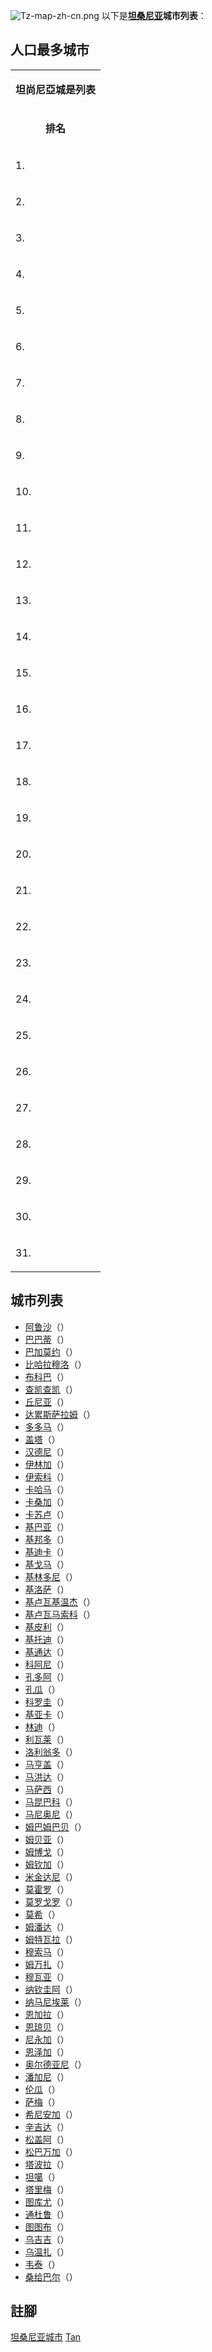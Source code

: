 [[File:Tz-map-zh-cn.png|right]]
以下是'''[[坦桑尼亚|坦桑尼亚]]城市列表'''：
==人口最多城市==
{| class="wikitable"	
|-----
|colspan="7" align="center" bgcolor="#FFA500" | '''坦尚尼亞城是列表'''
|-----
|rowspan="2" align="center" bgcolor="#98FB98" | '''排名''' || rowspan="2" align="center" bgcolor="#98FB98" | '''城市''' || colspan="4" align="center" bgcolor="#98FB98" | '''人口/統計年度''' || rowspan="2" align="center" bgcolor="#98FB98" | '''地區'''
|-----
|align="center" bgcolor="#98FB98" | ''' 1978''' || align="center" bgcolor="#98FB98" | ''' 1988''' || align="center" bgcolor="#98FB98" | ''' 2002'''<ref>{{Cite web |url=http://www.tanzania.go.tz/census/census/index.html |title=General Report, 2002 Population and Housing Census |accessdate=2004-06-04 |archive-date=2004-06-04 |archive-url=https://web.archive.org/web/20040604070928/http://www.tanzania.go.tz/census/census/index.html |dead-url=yes }}</ref> || align="center" bgcolor="#98FB98" | ''' 2012'''<ref>{{Cite web |url=http://www.nbs.go.tz/sensa/PDF/Census%20General%20Report%20-%2029%20March%202013_Combined_Final%20for%20Printing.pdf |title=Population Distribution by Administrative Units, United Republic of Tanzania, 2013 |accessdate=2017-07-29 |archive-date=2013-05-02 |archive-url=https://web.archive.org/web/20130502230453/http://www.nbs.go.tz/sensa/PDF/Census%20General%20Report%20-%2029%20March%202013_Combined_Final%20for%20Printing.pdf |dead-url=yes }}</ref>
|-----
|align=left | 1. || [[三蘭港|三蘭港]] || align=right | 769,445 || align=right | 1,205,443 || align=right | 2,497,940 || align=right | 4,364,541<ref group=N>For purposes of this table, the city of Dar es Salaam is coextensive with the Dar es Salaam region.</ref>  || align=right | [[三蘭港|三蘭港]]
|-----
|align=left | 2. || [[姆万扎|姆万扎]] || align=right | 110,553 || align=right | 172,287 || align=right | 476,646 || align=right | 706,543<ref group=N>For purposes of this table, Mwanza is composed of the Nyamagana and Ilemela municipal councils.</ref> || align=right | [[姆萬扎區|姆萬扎區]]
|-----
|align=left | 3. || [[阿鲁沙|阿鲁沙]] || align=right | 55,223 || align=right | 102,544 || align=right | 282,712 || align=right | 416,442<ref group=N>Based on the population of the Arusha City Council.</ref> || align=right | [[阿鲁沙区|阿鲁沙区]]
|-----
|align=left | 4. || [[多多马|多多马]] || align=right | 45,807 || align=right | 83,205 || align=right | 324,347 || align=right | 410,956<ref group=N>Based on the population of the Dodoma Municipal Council.</ref> || align=right | [[多多馬區|多多馬區]]
|-----
|align=left | 5. || [[姆貝亞|姆貝亞]] || align=right | 76,601 || align=right | 130,798 || align=right | 266,422 || align=right | 385,279<ref group=N>Based on the population of the Mbeya City Council.</ref> || align=right | [[姆貝亞區|姆貝亞區]]
|-----
|align=left | 6. || [[莫罗戈罗|莫罗戈罗]] || align=right | 60,782 || align=right | 117,760 || align=right | 228,863 || align=right | 315,866<ref group=N>Based on the population of the Morogoro Municipal Council.</ref> || align=right | [[莫罗戈罗区|莫罗戈罗区]]
|-----
|align=left | 7. || [[坦噶|坦噶]] || align=right | 103,399 || align=right | 137,364 || align=right | 243,580 || align=right | 273,332<ref group=N>Based on the population of the Tanga City Council.</ref> || align=right | [[坦噶区|坦噶区]]
|-----
|align=left | 8. || {{tsl|en|Kahama, Tanzania|卡哈馬}} || align=right | ---- || align=right | ---- || align=right | ---- || align=right | 242,208<ref group=N>Based on the population of the Kahama Town Council.</ref> || align=right | [[欣延加區|欣延加區]]
|-----
|align=left | 9. || [[塔波拉|塔波拉]] || align=right | 67,388 || align=right | 92,779 || align=right | 135,243 || align=right | 226,999<ref group=N>Based on the population of the Taboura Municipal Council.</ref> || alignright | [[塔波拉區|塔波拉區]]
|-----
|align=left | 10. || [[桑给巴尔市|桑给巴尔市]] || align=right | 110,531 || align=right | 157,634 || align=right | 206,292 || align=right | 223,033<ref group=N>For purposes of this table, Zanzibare City is coextensive with the Zanzibar Urban District (Mjini District).</ref> || align=right | {{tsl|en|Zanzibar West||Zanzibar West}}
|-----
|align=left | 11. || [[基戈馬|基戈馬]] || align=right | 50,075 || align=right | 74,224 || align=right | 144,852 || align=right | 215,458<ref group=N>Based on the population of the Kigoma-Ujiji Municipal Council.</ref> || align=right | [[基戈馬區|基戈馬區]]
|-----
|align=left | 12. || [[松巴萬加|松巴萬加]] || align=right | 28,586 || align=right | 47,878 || align=right | 80,284 || align=right | 209,793<ref group=N>Based on the population of the Sumbawanga Municipal Council.</ref> || align=right | [[魯夸區|魯夸區]]
|-----
|align=left | 13. || {{tsl|en|Kasulu|卡蘇盧}} || align=right | ---- || align=right | ---- || align=right | ---- || align=right | 208,244<ref group=N>Based on the population of the Kasulu Town Council.</ref> || align=right | [[基戈馬區|基戈馬區]]
|-----
|align=left | 14. || [[松蓋阿|松蓋阿]] || align=right | 17,955 || align=right | 52,985 || align=right | 108,771 || align=right | 203,309<ref group=N>Based on the population of the Songea Municipal Council.</ref> || align=right | [[魯伍馬區|魯伍馬區]]
|-----
|align=left | 15. || [[莫希|莫希]] || align=right | 52,046 || align=right | 96,838 || align=right | 144,336 || align=right | 184,292<ref group=N>Based on the population of the Moshi Municipal Council.</ref> || align=right | [[乞力馬扎羅區|乞力馬扎羅區]]
|-----
|align=left | 16. || [[穆索馬|穆索馬]] || align=right | 31,051 || align=right | 63,652 || align=right | 108,242 || align=right | 178,356<ref group=N>Based on the population of the Musoma Municipal Council.</ref> || align=right | [[馬拉區|馬拉區]]
|-----
|align=left | 17. || [[欣延加|欣延加]] || align=right | 20,439 || align=right | 46,802 || align=right | 135,166 || align=right | 161,391<ref group=N>Based on the population of the Shinyanga Municipal Council.</ref> || align=right | [[欣延加區|欣延加區]]
|-----
|align=left | 18. || [[伊林加|伊林加]] || align=right | 57,164 || align=right | 84,860 || align=right | 106,668 || align=right | 151,345<ref group=N>Based on the population of the Iringa Municipal Council.</ref> || align=right | [[伊林加區|伊林加區]]
|-----
|align=left | 19. || {{tsl|en|Singida Urban|辛吉達}} || align=right | 29,258 || align=right | 39,598 || align=right | 115,354 || align=right | 150,379<ref group=N>Based on the population of the Singida Municipal Council.</ref> || align=right | [[辛吉達區|辛吉達區]]
|-----
|align=left | 20. || {{tsl|en|Njombe||Njombe}} || align=right | k.A. || align=right | 25,213 || align=right | 42,332 || align=right | 130,223<ref group=N>Based on the population of the Njombe Town Council.</ref> || align=right | {{tsl|en|Njombe Region||Njombe}}
|-----
|align=left | 21. || [[布科巴|布科巴]] || align=right | 21,547 || align=right | 28,702 || align=right | 61,652 || align=right | 128,796<ref group=N>Based on the population of the Bukoba Municipal Council.</ref> || align=right | [[卡蓋拉區|卡蓋拉區]]
|-----
|align=left | 22. || [[基巴哈|基巴哈]] || align=right | ---- || align=right | ---- || align=right | ---- || align=right | 128,488<ref group=N>Based on the population of the Kibaha Town Council.</ref> || align=right | [[濱海區|濱海區]]
|-----
|align=left | 23. || [[姆特瓦拉|姆特瓦拉]] || align=right | 48,491 || align=right | 66,452 || align=right | 92,602 || align=right | 108,299<ref group=N>Based on the population of the Mtwara Municipal Council.</ref> || align=right | [[姆特瓦拉區|姆特瓦拉區]]
|-----
|align=left | 24. || {{tsl|en|Mpanda|姆潘達}} || align=right | 13,450 || align=right | 41,014 || align=right | 45,977 || align=right | 102,900<ref group=N>Based on the population of the Mpanda Town Council.</ref> || align=right | {{tsl|en|Katavi Region||Katavi}}
|-----
|align=left | 25. || {{tsl|en|Tunduma||Tunduma}} || align=right | ---- || align=right | ---- || align=right | 34,461 || align=right | 97,562<ref group=N>Based on the population of the Tunduma Town Council.</ref> || align=right | [[姆貝亞區|姆貝亞區]]
|-----
|align=left | 26. || {{tsl|en|Makambako||Makambako}} || align=right | k.A. || align=right | k.A. || align=right | 51,049 || align=right | 93,827<ref group=N>Based on the population of the Makambako Town Council.</ref> || align=right | {{tsl|en|Njombe Region||Njombe}}
|-----
|align=left | 27. || [[巴巴蒂|巴巴蒂]] || align=right | ---- || align=right | ---- || align=right | ---- || align=right | 93,108<ref group=N>Based on the population of the Babati Town Council.</ref> || align=right | [[曼亞拉區|曼亞拉區]]
|-----
|align=left | 28. || {{tsl|en|Handeni|漢德尼}} || align=right | ---- || align=right | ---- || align=right | ---- || align=right | 79,056<ref group=N>Based on the population of the Handeni Town Council.</ref> || align=right | [[坦噶区|坦噶区]]
|-----
|align=left | 29. || [[林迪_(坦尚利亞小鎮)|林迪 (坦尚利亞小鎮)]] || align=right | 27,312 || align=right | 41,587 || align=right | 41,549 || align=right | 78,841<ref group=N>Based on the population of the Lindi Municipal Council.</ref> || align=right | [[林迪區|林迪區]]
|-----
|align=left | 30. || [[科羅圭|科羅圭]] || align=right | ---- || align=right | ---- || align=right | ---- || align=right | 68,308<ref group=N>Based on the population of the Korogwe Town Council.</ref> || align=right | [[坦噶区|坦噶区]]
|-----
|align=left | 31. || {{tsl|en|Mahinga||Mahinga}} || align=right | ---- || align=right | ---- || align=right | ---- || align=right | 51,902<ref group=N>Based on the population of the Mafinga Town Council.</ref> || align=right | [[伊林加區|伊林加區]]
|}

== 城市列表 ==
* [[阿鲁沙|阿鲁沙]]（{{lang|sw|Arusha}}）
* [[巴巴蒂|巴巴蒂]]（{{lang|sw|Babati}}）
* [[巴加莫约|巴加莫约]]（{{lang|sw|Bagamoyo}}）
* [[比哈拉穆洛|比哈拉穆洛]]（{{lang|sw|Biharamulo}}）
* [[布科巴|布科巴]]（{{lang|sw|Bukoba}}）
* [[查凯查凯|查凯查凯]]（{{lang|sw|Chake Chake}}）
* [[丘尼亚|丘尼亚]]（{{lang|sw|Chunya}}）
* [[达累斯萨拉姆|达累斯萨拉姆]]（{{lang|sw|Dar es Salam}}）
* [[多多马|多多马]]（{{lang|sw|Dodoma}}）
* [[盖塔|盖塔]]（{{lang|sw|Geita}}）
* [[汉德尼|汉德尼]]（{{lang|sw|Handeni}}）
* [[伊林加|伊林加]]（{{lang|sw|Iringa}}）
* [[伊索科|伊索科]]（{{lang|sw|Isoko}}）
* [[卡哈马|卡哈马]]（{{lang|sw|Kahama}}）
* [[卡桑加|卡桑加]]（{{lang|sw|Kasanga}}）
* [[卡苏卢|卡苏卢]]（{{lang|sw|Kasulu}}）
* [[基巴亚|基巴亚]]（{{lang|sw|Kibaya}}）
* [[基邦多|基邦多]]（{{lang|sw|Kibondo}}）
* [[基迪卡|基迪卡]]（{{lang|sw|Kidika}}）
* [[基戈马|基戈马]]（{{lang|sw|Kigoma}}）
* [[基林多尼|基林多尼]]（{{lang|sw|Kilindoni}}）
* [[基洛萨|基洛萨]]（{{lang|sw|Kilosa}}）
* [[基卢瓦基温杰|基卢瓦基温杰]]（{{lang|sw|Kilwa Kivinje}}）
* [[基卢瓦马索科|基卢瓦马索科]]（{{lang|sw|Kilwa Masoko}}）
* [[基皮利|基皮利]]（{{lang|sw|Kipili}}）
* [[基托迪|基托迪]]（{{lang|sw|Kitodi}}）
* [[基通达|基通达]]（{{lang|sw|Kitunda}}）
* [[科阿尼|科阿尼]]（{{lang|sw|Koani}}）
* [[孔多阿|孔多阿]]（{{lang|sw|Kondoa}}）
* [[孔瓜|孔瓜]]（{{lang|sw|Kongwa}}）
* [[科罗圭|科罗圭]]（{{lang|sw|Korogwe}}）
* [[基亚卡|基亚卡]]（{{lang|sw|Kyaka}}）
* [[林迪|林迪]]（{{lang|sw|Lindi}}）
* [[利瓦莱|利瓦莱]]（{{lang|sw|Liwale}}）
* [[洛利翁多|洛利翁多]]（{{lang|sw|Loliondo}}）
* [[马亨盖|马亨盖]]（{{lang|sw|Mahenge}}）
* [[马洪达|马洪达]]（{{lang|sw|Mahonda}}）
* [[马萨西|马萨西]]（{{lang|sw|Masasi}}）
* [[马昆巴科|马昆巴科]]（{{lang|sw|Makumbako}}）
* [[马尼奥尼|马尼奥尼]]（{{lang|sw|Manyoni}}）
* [[姆巴姆巴贝|姆巴姆巴贝]]（{{lang|sw|Mbamba Bay}}）
* [[姆贝亚|姆贝亚]]（{{lang|sw|Mbeya}}）
* [[姆博戈|姆博戈]]（{{lang|sw|Mbogo}}）
* [[姆钦加|姆钦加]]（{{lang|sw|Mchinga}}）
* [[米金达尼|米金达尼]]（{{lang|sw|Mikindani}}）
* [[莫霍罗|莫霍罗]]（{{lang|sw|Mohoro}}）
* [[莫罗戈罗|莫罗戈罗]]（{{lang|sw|Morogoro}}）
* [[莫希|莫希]]（{{lang|sw|Moshi}}）
* [[姆潘达|姆潘达]]（{{lang|sw|Mpanda}}）
* [[姆特瓦拉|姆特瓦拉]]（{{lang|sw|Mtwara}}）
* [[穆索马|穆索马]]（{{lang|sw|Musoma}}）
* [[姆万扎|姆万扎]]（{{lang|sw|Mwanza}}）
* [[穆瓦亚|穆瓦亚]]（{{lang|sw|Mwaya}}）
* [[纳钦圭阿|纳钦圭阿]]（{{lang|sw|Nachingwea}}）
* [[纳马尼埃莱|纳马尼埃莱]]（{{lang|sw|Namanyere}}）
* [[恩加拉|恩加拉]]（{{lang|sw|Ngara}}）
* [[恩琼贝|恩琼贝]]（{{lang|sw|Njonbe}}）
* [[尼永加|尼永加]]（{{lang|sw|Nyonga}}）
* [[恩泽加|恩泽加]]（{{lang|sw|Nzega}}）
* [[奥尔德亚尼|奥尔德亚尼]]（{{lang|sw|Oldeani}}）
* [[潘加尼|潘加尼]]（{{lang|sw|Pangani}}）
* [[伦瓜|伦瓜]]（{{lang|sw|Rungwa}}）
* [[萨梅_(坦桑尼亚)|萨梅]]（{{lang|sw|Same}}）
* [[希尼安加|希尼安加]]（{{lang|sw|Shinyanga}}）
* [[辛吉达|辛吉达]]（{{lang|sw|Singida}}）
* [[松盖阿|松盖阿]]（{{lang|sw|Songea}}）
* [[松巴万加|松巴万加]]（{{lang|sw|Sumbawanga}}）
* [[塔波拉|塔波拉]]（{{lang|sw|Tabora}}）
* [[坦噶|坦噶]]（{{lang|sw|Tanga}}）
* [[塔里梅|塔里梅]]（{{lang|sw|Tarime}}）
* [[图库尤|图库尤]]（{{lang|sw|Tukuyu}}）
* [[通杜鲁|通杜鲁]]（{{lang|sw|Tunduru}}）
* [[图图布|图图布]]（{{lang|sw|Tutubu}}）
* [[乌吉吉|乌吉吉]]（{{lang|sw|Ujiji}}）
* [[乌温扎|乌温扎]]（{{lang|sw|Uvinza}}）
* [[韦泰|韦泰]]（{{lang|sw|Wete}}）
* [[桑给巴尔|桑给巴尔]]（{{lang|sw|Zanzibar}}）

== 註腳 ==
{{reflist|group=N}}

{{非洲题目|城市列表}}

[[Category:坦桑尼亚城市|]]
[[Category:非洲城市列表|Tan]]